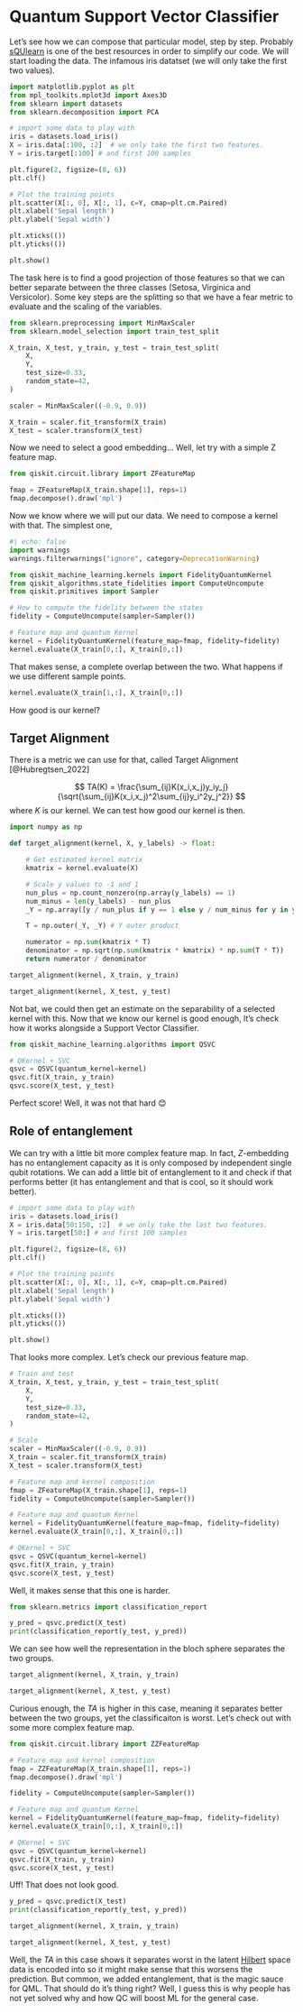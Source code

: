 # Quantum Support Vector Classifier {.unnumbered}

Let's see how we can compose that particular model, step by step. Probably [sQUlearn](https://squlearn.github.io/index.html) is one of the best resources in order to simplify our code. We will start loading the data. The infamous iris datatset (we will only take the first two values).

```python
import matplotlib.pyplot as plt
from mpl_toolkits.mplot3d import Axes3D
from sklearn import datasets
from sklearn.decomposition import PCA

# import some data to play with
iris = datasets.load_iris()
X = iris.data[:100, :2]  # we only take the first two features.
Y = iris.target[:100] # and first 100 samples

plt.figure(2, figsize=(8, 6))
plt.clf()

# Plot the training points
plt.scatter(X[:, 0], X[:, 1], c=Y, cmap=plt.cm.Paired)
plt.xlabel('Sepal length')
plt.ylabel('Sepal width')

plt.xticks(())
plt.yticks(())

plt.show()
```

The task here is to find a good projection of those features so that we can better separate between the three classes (Setosa, Virginica and Versicolor). Some key steps are the splitting so that we have a fear metric to evaluate and the scaling of the variables.

```python
from sklearn.preprocessing import MinMaxScaler
from sklearn.model_selection import train_test_split

X_train, X_test, y_train, y_test = train_test_split(
    X,
    Y,
    test_size=0.33,
    random_state=42,
)

scaler = MinMaxScaler((-0.9, 0.9))

X_train = scaler.fit_transform(X_train)
X_test = scaler.transform(X_test)
```

Now we need to select a good embedding... Well, let try with a simple Z feature map.
```python
from qiskit.circuit.library import ZFeatureMap

fmap = ZFeatureMap(X_train.shape[1], reps=1)
fmap.decompose().draw('mpl')
```

Now we know where we will put our data. We need to compose a kernel with that. The simplest one, 

```python
#| echo: false
import warnings
warnings.filterwarnings("ignore", category=DeprecationWarning)
```

```python
from qiskit_machine_learning.kernels import FidelityQuantumKernel
from qiskit_algorithms.state_fidelities import ComputeUncompute
from qiskit.primitives import Sampler

# How to compute the fidelity between the states 
fidelity = ComputeUncompute(sampler=Sampler())

# Feature map and quantum Kernel
kernel = FidelityQuantumKernel(feature_map=fmap, fidelity=fidelity)
kernel.evaluate(X_train[0,:], X_train[0,:])
```

That makes sense, a complete overlap between the two. What happens if we use different sample points.
```python
kernel.evaluate(X_train[1,:], X_train[0,:])
```

How good is our kernel?

## Target Alignment

There is a metric we can use for that, called Target Alignment [@Hubregtsen_2022]

$$
TA(K) = \frac{\sum_{ij}K(x_i,x_j)y_iy_j}{\sqrt{\sum_{ij}K(x_i,x_j)^2\sum_{ij}y_i^2y_j^2}}
$$
where $K$ is our kernel. We can test how good our kernel is then.


```python
import numpy as np

def target_alignment(kernel, X, y_labels) -> float:

    # Get estimated kernel matrix
    kmatrix = kernel.evaluate(X)

    # Scale y values to -1 and 1
    nun_plus = np.count_nonzero(np.array(y_labels) == 1)
    num_minus = len(y_labels) - nun_plus
    _Y = np.array([y / nun_plus if y == 1 else y / num_minus for y in y_labels])

    T = np.outer(_Y, _Y) # Y outer product

    numerator = np.sum(kmatrix * T)
    denominator = np.sqrt(np.sum(kmatrix * kmatrix) * np.sum(T * T))
    return numerator / denominator

target_alignment(kernel, X_train, y_train)
```

```python
target_alignment(kernel, X_test, y_test)
```

Not bat, we could then get an estimate on the separability of a selected kernel with this. Now that we know our kernel is good enough, lt's check how it works alongside a Support Vector Classifier.

```python
from qiskit_machine_learning.algorithms import QSVC

# QKernel + SVC
qsvc = QSVC(quantum_kernel=kernel)
qsvc.fit(X_train, y_train)
qsvc.score(X_test, y_test)
```

Perfect score! Well, it was not that hard 😊

## Role of entanglement

We can try with a little bit more complex feature map. In fact, $Z$-embedding has no entanglement capacity as it is only composed by independent single qubit rotations. We can add a little bit of entanglement to it and check if that performs better (it has entanglement and that is cool, so it should work better).

```python
# import some data to play with
iris = datasets.load_iris()
X = iris.data[50:150, :2]  # we only take the last two features.
Y = iris.target[50:] # and first 100 samples

plt.figure(2, figsize=(8, 6))
plt.clf()

# Plot the training points
plt.scatter(X[:, 0], X[:, 1], c=Y, cmap=plt.cm.Paired)
plt.xlabel('Sepal length')
plt.ylabel('Sepal width')

plt.xticks(())
plt.yticks(())

plt.show()
```

That looks more complex. Let's check our previous feature map.

```python
# Train and test
X_train, X_test, y_train, y_test = train_test_split(
    X,
    Y,
    test_size=0.33,
    random_state=42,
)

# Scale
scaler = MinMaxScaler((-0.9, 0.9))
X_train = scaler.fit_transform(X_train)
X_test = scaler.transform(X_test)

# Feature map and kernel composition
fmap = ZFeatureMap(X_train.shape[1], reps=1)
fidelity = ComputeUncompute(sampler=Sampler())

# Feature map and quantum Kernel
kernel = FidelityQuantumKernel(feature_map=fmap, fidelity=fidelity)
kernel.evaluate(X_train[0,:], X_train[0,:])

# QKernel + SVC
qsvc = QSVC(quantum_kernel=kernel)
qsvc.fit(X_train, y_train)
qsvc.score(X_test, y_test)
```

Well, it makes sense that this one is harder.

```python
from sklearn.metrics import classification_report

y_pred = qsvc.predict(X_test)
print(classification_report(y_test, y_pred))
```

We can see how well the representation in the bloch sphere separates the two groups.

```python
target_alignment(kernel, X_train, y_train)
```

```python
target_alignment(kernel, X_test, y_test)
```

Curious enough, the $TA$ is higher in this case, meaning it separates better between the two groups, yet the classificaiton is worst. Let's check out with some more complex feature map.

```python
from qiskit.circuit.library import ZZFeatureMap

# Feature map and kernel composition
fmap = ZZFeatureMap(X_train.shape[1], reps=1)
fmap.decompose().draw('mpl')
```

```python
fidelity = ComputeUncompute(sampler=Sampler())

# Feature map and quantum Kernel
kernel = FidelityQuantumKernel(feature_map=fmap, fidelity=fidelity)
kernel.evaluate(X_train[0,:], X_train[0,:])

# QKernel + SVC
qsvc = QSVC(quantum_kernel=kernel)
qsvc.fit(X_train, y_train)
qsvc.score(X_test, y_test)
```

Uff! That does not look good.

```python
y_pred = qsvc.predict(X_test)
print(classification_report(y_test, y_pred))
```

```python
target_alignment(kernel, X_train, y_train)
```

```python
target_alignment(kernel, X_test, y_test)
```

Well, the $TA$ in this case shows it separates worst in the latent [Hilbert](https://en.wikipedia.org/wiki/Hilbert_space) space data is encoded into so it might make sense that this worsens the prediction. But common, we added entanglement, that is the magic sauce for QML. That should do it's thing right? Well, I guess this is why people has not yet solved why and how QC will boost ML for the general case.